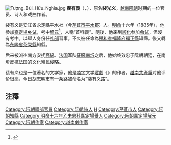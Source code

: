[[File:Tượng_Bùi_Hữu_Nghĩa.jpg|thumb]]
'''裴有義'''（{{vie|v=Bùi Hữu Nghĩa|hn=裴有義}}，{{bd|1807年||1872年||}}），原名'''裴光义'''，[[越南|越南]][[阮朝|阮朝]]时期的一位官员、诗人和戏曲作者。

裴有义是安江省永定縣平水社（今[[芹苴市|芹苴市]][[平水郡|平水郡]]）人。[[明命|明命]]十六年（1835年），他參加[[嘉定場|嘉定場]][[乡试|乡试]]，考中[[解元|解元]]<ref>{{Cite web |url=http://lib.nomfoundation.org/collection/1/volume/340/page/10 |title=《國朝鄉科錄》 |accessdate=2016-11-06 |archive-date=2016-11-07 |archive-url=https://web.archive.org/web/20161107093142/http://lib.nomfoundation.org/collection/1/volume/340/page/10 |dead-url=no }}</ref>，人稱“首科義”。隨後，他来到[[顺化|顺化]]参加[[会试|会试]]，但沒有考中。以舉人身份任[[礼部|礼部]]習事。不久被任命為[[邊和省|邊和省]][[福隆府|福隆府]][[福正縣|福正縣]]知縣。後又轉為[[永隆省|永隆省]][[茶榮縣|茶榮縣]]知縣。

后来被派往南方安抚[[高綿|高綿]]。[[法国|法国]]军队[[南圻远征|征服南圻]]之后，他始终效忠于阮朝朝廷，在南圻反抗法国的文化殖民侵略。

裴有义也是一位著名的文学家，他是[[喃字|喃字]]文学[[㗰劇|㗰劇]]《{{link-vi|金石奇缘|Kim Thạch kỳ duyên}}》的作者。[[越南共產黨|越南共產黨]]对他评价很高，今日[[胡志明市|胡志明市]]有一条路被命名为“裴有义路”。

==注釋==
{{reflist}}

[[Category:阮朝禮部官員|Category:阮朝禮部官員]]
[[Category:阮朝詩人|Category:阮朝詩人]]
[[Category:裴姓|H]]
[[Category:芹苴市人|Category:芹苴市人]]
[[Category:阮朝知縣|Category:阮朝知縣]]
[[Category:明命十六年乙未恩科嘉定場舉人|Category:明命十六年乙未恩科嘉定場舉人]]
[[Category:阮朝嘉定場解元|Category:阮朝嘉定場解元]]
[[Category:阮朝作家|Category:阮朝作家]]
[[Category:越南劇作家|Category:越南劇作家]]